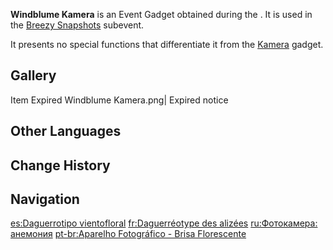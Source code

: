 {{Item Infobox
|id           = 220077
|image        = Item Windblume Kamera.png
|type         = Gadgets
|group        = Event Items
|group2       = Kamera Gadgets
|invCategory  = Gadgets
|quality      = 4
|effect       = Allows pictures to be taken anywhere, even while fighting. Has no cooldown period.
|description  = The Kamera you borrowed from [[Fassben]]. Be careful when using it. You don't want to break it, now...
|source1      = [[Breezy Snapshots]]
|event        = Windblume's Breath
|reusable     = Yes
|usage        = Quick Use
|memento      = No
}}
'''Windblume Kamera''' is an Event Gadget obtained during the {{Quest|Breezy Snapshots}}. It is used in the [[Windblume's Breath/Breezy Snapshots|Breezy Snapshots]] subevent.

It presents no special functions that differentiate it from the [[Kamera]] gadget.

==Gallery==
<gallery>
Item Expired Windblume Kamera.png| Expired notice
</gallery>

==Other Languages==
{{Other Languages
|en      = Windblume Kamera
|zhs     = 「留影机・风花」
|zhs_rm  = "Liúyǐng-jī - Fēnghuā"
|zht     = 「留影機・風花」
|zht_rm  = "Liúyǐng-jī - Fēnghuā"
|zh_tl   = "{{Lex|Kamera|zh}} - {{Lex|Windblume|zh}}"
|ja      = 「写真機・風花」
|ja_rm   = "Shashinki - Windoburuumu"
|ja_tl   = "Camera - {{Lex|Windblume|ja}}"
|ko      = 「사진기・윈드블룸」
|ko_tl   = "Camera - Windblume"
|es      = Daguerrotipo vientofloral
|es_tl   = Floral Wind {{Lex|Kamera|es}}
|es_note = {{es|Vientofloral}} is a portmanteau of {{es|viento|wind}} and {{es|floral|floral.}}
|fr      = Daguerréotype des alizées
|fr_tl   = {{Lex|Windblume|fr}} {{Lex|Kamera|fr}}
|ru      = Фотокамера: анемония
|ru_tl   = Camera: {{Lex|Windblume (anemone)|ru}}
|th      = "กล่องถ่ายรูป - Windblume"
|th_rm   = "Klong Thai Rup - Windblume"
|th_tl   = "{{Lex|Kamera|th}} - Windblume"
|vi      = Máy Ảnh Hoa Gió
|vi_tl   = {{Lex|Windblume|vi}} Camera
|de      = Fotoapparat – Windblume
|de_tl   = Camera – {{Lex|Windblume|de}}
|id      = Windblume Kamera
|pt      = Aparelho Fotográfico - Brisa Florescente
|pt_tl   = {{Lex|Kamera|pt}} - {{Lex|Windblume|pt}}
|tr      = Rüzgarçiçeği Kamerası
|tr_tl   = {{Lex|Windblume|tr}} Kamera
|it      = Fotokamera del Florvento
|it_tl   = {{Lex|Windblume|it}} {{Lex|Kamera|it}}
}}

==Change History==
{{Change History|3.5}}

==Navigation==
{{Gadget Navbox}}

[[es:Daguerrotipo vientofloral]]
[[fr:Daguerréotype des alizées]]
[[ru:Фотокамера: анемония]]
[[pt-br:Aparelho Fotográfico - Brisa Florescente]]